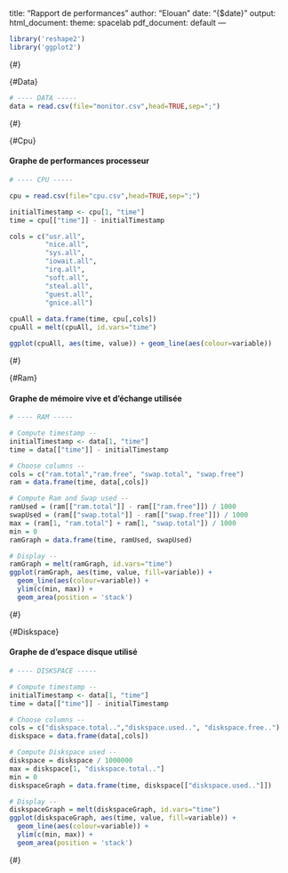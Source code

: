 {#Main}
---
title: "Rapport de performances"
author: "Elouan"
date: "{$date}"
output:
  html_document:
    theme: spacelab
  pdf_document: default
---

```r
library('reshape2')
library('ggplot2')
```

{#}

{#Data}
```r
# ---- DATA -----
data = read.csv(file="monitor.csv",head=TRUE,sep=";")
```
{#}

{#Cpu}

#### Graphe de performances processeur

```r
# ---- CPU -----

cpu = read.csv(file="cpu.csv",head=TRUE,sep=";")

initialTimestamp <- cpu[1, "time"]
time = cpu[["time"]] - initialTimestamp

cols = c("usr.all",
         "nice.all",
         "sys.all",
         "iowait.all",
         "irq.all",
         "soft.all",
         "steal.all",
         "guest.all",
         "gnice.all")
            
cpuAll = data.frame(time, cpu[,cols])
cpuAll = melt(cpuAll, id.vars="time")

ggplot(cpuAll, aes(time, value)) + geom_line(aes(colour=variable))

```
{#}

{#Ram}

#### Graphe de mémoire vive et d'échange utilisée

```r

# ---- RAM -----

# Compute timestamp --
initialTimestamp <- data[1, "time"]
time = data[["time"]] - initialTimestamp

# Choose columns --
cols = c("ram.total","ram.free", "swap.total", "swap.free")
ram = data.frame(time, data[,cols])

# Compute Ram and Swap used --
ramUsed = (ram[["ram.total"]] - ram[["ram.free"]]) / 1000
swapUsed = (ram[["swap.total"]] - ram[["swap.free"]]) / 1000
max = (ram[1, "ram.total"] + ram[1, "swap.total"]) / 1000
min = 0
ramGraph = data.frame(time, ramUsed, swapUsed)

# Display -- 
ramGraph = melt(ramGraph, id.vars="time")
ggplot(ramGraph, aes(time, value, fill=variable)) + 
  geom_line(aes(colour=variable)) +
  ylim(c(min, max)) + 
  geom_area(position = 'stack')

```
{#}

{#Diskspace}

#### Graphe de d'espace disque utilisé

```r

# ---- DISKSPACE -----

# Compute timestamp --
initialTimestamp <- data[1, "time"]
time = data[["time"]] - initialTimestamp

# Choose columns --
cols = c("diskspace.total..","diskspace.used..", "diskspace.free..")
diskspace = data.frame(data[,cols])

# Compute Diskspace used --
diskspace = diskspace / 1000000
max = diskspace[1, "diskspace.total.."]
min = 0
diskspaceGraph = data.frame(time, diskspace[["diskspace.used.."]])

# Display -- 
diskspaceGraph = melt(diskspaceGraph, id.vars="time")
ggplot(diskspaceGraph, aes(time, value, fill=variable)) + 
  geom_line(aes(colour=variable)) +
  ylim(c(min, max)) + 
  geom_area(position = 'stack')

```
{#}

